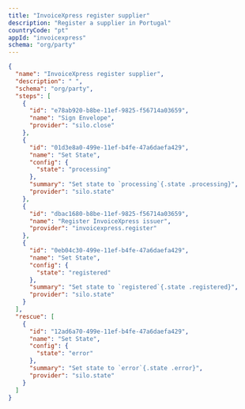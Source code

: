 ```yaml
---
title: "InvoiceXpress register supplier"
description: "Register a supplier in Portugal"
countryCode: "pt"
appId: "invoicexpress"
schema: "org/party"
---
```


```json Example InvoiceXpress register supplier workflow with states expandable
{
  "name": "InvoiceXpress register supplier",
  "description": " ",
  "schema": "org/party",
  "steps": [
    {
      "id": "e78ab920-b8be-11ef-9825-f56714a03659",
      "name": "Sign Envelope",
      "provider": "silo.close"
    },
    {
      "id": "01d3e8a0-499e-11ef-b4fe-47a6daefa429",
      "name": "Set State",
      "config": {
        "state": "processing"
      },
      "summary": "Set state to `processing`{.state .processing}",
      "provider": "silo.state"
    },
    {
      "id": "dbac1680-b8be-11ef-9825-f56714a03659",
      "name": "Register InvoiceXpress issuer",
      "provider": "invoicexpress.register"
    },
    {
      "id": "0eb04c30-499e-11ef-b4fe-47a6daefa429",
      "name": "Set State",
      "config": {
        "state": "registered"
      },
      "summary": "Set state to `registered`{.state .registered}",
      "provider": "silo.state"
    }
  ],
  "rescue": [
    {
      "id": "12ad6a70-499e-11ef-b4fe-47a6daefa429",
      "name": "Set State",
      "config": {
        "state": "error"
      },
      "summary": "Set state to `error`{.state .error}",
      "provider": "silo.state"
    }
  ]
}
```